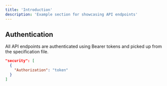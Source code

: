 ```yaml
---
title: 'Introduction'
description: 'Example section for showcasing API endpoints'
---
```



## Authentication

All API endpoints are authenticated using Bearer tokens and picked up from the specification file.

```json
"security": [
  {
    "Authorization": "token"
  }
]
```
